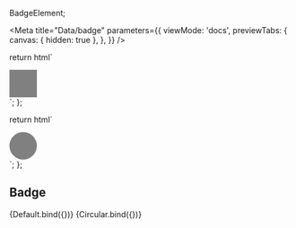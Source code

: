 BadgeElement;

<Meta
  title="Data/badge"
  parameters={{
    viewMode: 'docs',
    previewTabs: {
      canvas: { hidden: true },
    },
  }}
/>

  return html`<div style="width: 3.5em; height: 3.5em; position: relative; background-color: gray">
    <fwc-badge size="medium" icon="settings"></fwc-badge>
  </div>`;
};

  return html`<div style="width: 3.5em; height: 3.5em; position: relative; background-color: gray; border-radius: 50%">
    <fwc-badge size="medium" circular icon="settings"></fwc-badge>
  </div>`;
};

## Badge

<Canvas>
  <Story name="default" args={{}}>
    {Default.bind({})}
  </Story>
  <Story name="circular" args={{}}>
    {Circular.bind({})}
  </Story>
</Canvas>
